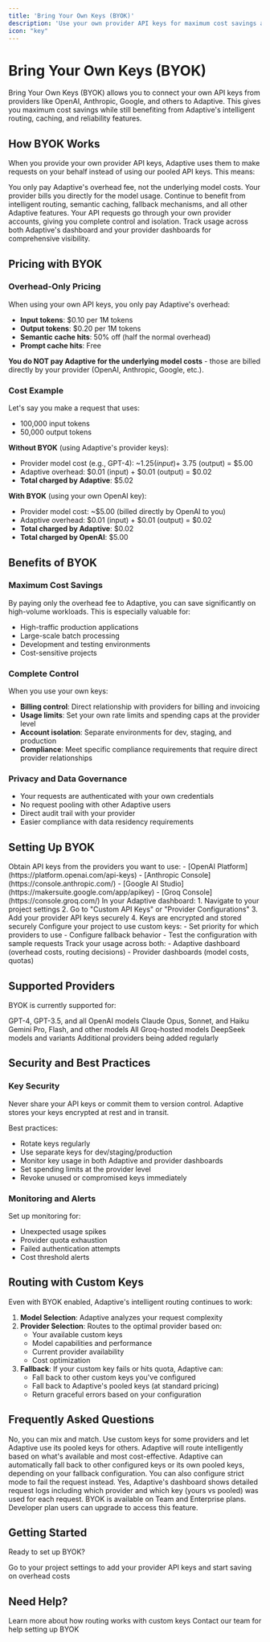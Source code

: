 ```yaml
---
title: 'Bring Your Own Keys (BYOK)'
description: 'Use your own provider API keys for maximum cost savings and control'
icon: "key"
---
```


# Bring Your Own Keys (BYOK)

Bring Your Own Keys (BYOK) allows you to connect your own API keys from providers like OpenAI, Anthropic, Google, and others to Adaptive. This gives you maximum cost savings while still benefiting from Adaptive's intelligent routing, caching, and reliability features.

## How BYOK Works

When you provide your own provider API keys, Adaptive uses them to make requests on your behalf instead of using our pooled API keys. This means:

<CardGroup cols={2}>
  <Card title="Pay Only Overhead" icon="dollar-sign">
    You only pay Adaptive's overhead fee, not the underlying model costs. Your provider bills you directly for the model usage.
  </Card>
  <Card title="Full Routing Control" icon="brain">
    Continue to benefit from intelligent routing, semantic caching, fallback mechanisms, and all other Adaptive features.
  </Card>
  <Card title="Enhanced Privacy" icon="shield">
    Your API requests go through your own provider accounts, giving you complete control and isolation.
  </Card>
  <Card title="Usage Tracking" icon="chart-line">
    Track usage across both Adaptive's dashboard and your provider dashboards for comprehensive visibility.
  </Card>
</CardGroup>

## Pricing with BYOK

### Overhead-Only Pricing

When using your own API keys, you only pay Adaptive's overhead:

- **Input tokens**: $0.10 per 1M tokens
- **Output tokens**: $0.20 per 1M tokens
- **Semantic cache hits**: 50% off (half the normal overhead)
- **Prompt cache hits**: Free

**You do NOT pay Adaptive for the underlying model costs** - those are billed directly by your provider (OpenAI, Anthropic, Google, etc.).

### Cost Example

Let's say you make a request that uses:
- 100,000 input tokens
- 50,000 output tokens

**Without BYOK** (using Adaptive's provider keys):
- Provider model cost (e.g., GPT-4): ~$1.25 (input) + ~$3.75 (output) = $5.00
- Adaptive overhead: $0.01 (input) + $0.01 (output) = $0.02
- **Total charged by Adaptive**: $5.02

**With BYOK** (using your own OpenAI key):
- Provider model cost: ~$5.00 (billed directly by OpenAI to you)
- Adaptive overhead: $0.01 (input) + $0.01 (output) = $0.02
- **Total charged by Adaptive**: $0.02
- **Total charged by OpenAI**: $5.00

## Benefits of BYOK

### Maximum Cost Savings

By paying only the overhead fee to Adaptive, you can save significantly on high-volume workloads. This is especially valuable for:

- High-traffic production applications
- Large-scale batch processing
- Development and testing environments
- Cost-sensitive projects

### Complete Control

When you use your own keys:

- **Billing control**: Direct relationship with providers for billing and invoicing
- **Usage limits**: Set your own rate limits and spending caps at the provider level
- **Account isolation**: Separate environments for dev, staging, and production
- **Compliance**: Meet specific compliance requirements that require direct provider relationships

### Privacy and Data Governance

- Your requests are authenticated with your own credentials
- No request pooling with other Adaptive users
- Direct audit trail with your provider
- Easier compliance with data residency requirements

## Setting Up BYOK

<Steps>
  <Step title="Get Provider API Keys">
    Obtain API keys from the providers you want to use:
    - [OpenAI Platform](https://platform.openai.com/api-keys)
    - [Anthropic Console](https://console.anthropic.com/)
    - [Google AI Studio](https://makersuite.google.com/app/apikey)
    - [Groq Console](https://console.groq.com/)
  </Step>
  <Step title="Add Keys to Adaptive">
    In your Adaptive dashboard:
    1. Navigate to your project settings
    2. Go to "Custom API Keys" or "Provider Configurations"
    3. Add your provider API keys securely
    4. Keys are encrypted and stored securely
  </Step>
  <Step title="Enable BYOK for Project">
    Configure your project to use custom keys:
    - Set priority for which providers to use
    - Configure fallback behavior
    - Test the configuration with sample requests
  </Step>
  <Step title="Monitor Usage">
    Track your usage across both:
    - Adaptive dashboard (overhead costs, routing decisions)
    - Provider dashboards (model costs, quotas)
  </Step>
</Steps>

## Supported Providers

BYOK is currently supported for:

<CardGroup cols={3}>
  <Card title="OpenAI" icon="openai">
    GPT-4, GPT-3.5, and all OpenAI models
  </Card>
  <Card title="Anthropic" icon="anthropic">
    Claude Opus, Sonnet, and Haiku
  </Card>
  <Card title="Google" icon="google">
    Gemini Pro, Flash, and other models
  </Card>
  <Card title="Groq" icon="groq">
    All Groq-hosted models
  </Card>
  <Card title="DeepSeek" icon="deepseek">
    DeepSeek models and variants
  </Card>
  <Card title="More Coming" icon="plus">
    Additional providers being added regularly
  </Card>
</CardGroup>

## Security and Best Practices

### Key Security

<Warning>
Never share your API keys or commit them to version control. Adaptive stores your keys encrypted at rest and in transit.
</Warning>

Best practices:
- Rotate keys regularly
- Use separate keys for dev/staging/production
- Monitor key usage in both Adaptive and provider dashboards
- Set spending limits at the provider level
- Revoke unused or compromised keys immediately

### Monitoring and Alerts

Set up monitoring for:
- Unexpected usage spikes
- Provider quota exhaustion
- Failed authentication attempts
- Cost threshold alerts

## Routing with Custom Keys

Even with BYOK enabled, Adaptive's intelligent routing continues to work:

1. **Model Selection**: Adaptive analyzes your request complexity
2. **Provider Selection**: Routes to the optimal provider based on:
   - Your available custom keys
   - Model capabilities and performance
   - Current provider availability
   - Cost optimization
3. **Fallback**: If your custom key fails or hits quota, Adaptive can:
   - Fall back to other custom keys you've configured
   - Fall back to Adaptive's pooled keys (at standard pricing)
   - Return graceful errors based on your configuration

## Frequently Asked Questions

<AccordionGroup>
  <Accordion title="Do I need custom keys for all providers?">
    No, you can mix and match. Use custom keys for some providers and let Adaptive use its pooled keys for others. Adaptive will route intelligently based on what's available and most cost-effective.
  </Accordion>

  <Accordion title="What happens if my custom key reaches its quota?">
    Adaptive can automatically fall back to other configured keys or its own pooled keys, depending on your fallback configuration. You can also configure strict mode to fail the request instead.
  </Accordion>

  <Accordion title="Can I see which key was used for each request?">
    Yes, Adaptive's dashboard shows detailed request logs including which provider and which key (yours vs pooled) was used for each request.
  </Accordion>

  <Accordion title="Is BYOK available on all plans?">
    BYOK is available on Team and Enterprise plans. Developer plan users can upgrade to access this feature.
  </Accordion>
</AccordionGroup>

## Getting Started

Ready to set up BYOK?

<Card title="Configure Custom API Keys" icon="rocket" href="https://www.api.llmadaptive.uk/platform">
  Go to your project settings to add your provider API keys and start saving on overhead costs
</Card>

## Need Help?

<CardGroup cols={2}>
  <Card title="Documentation" href="/features/intelligent-routing" icon="book">
    Learn more about how routing works with custom keys
  </Card>
  <Card title="Support" href="https://www.llmadaptive.uk/support" icon="life-ring">
    Contact our team for help setting up BYOK
  </Card>
</CardGroup>
